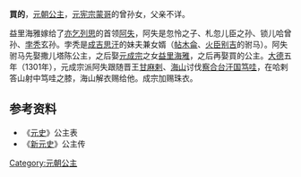 {{東亞女性歷史人物
| 名稱=買的
| 身份=[[元朝|元朝]]公主
| 畫像=
| 說明=
| 姓名=買的
| 封爵=[[公主|公主]]
| 位號=
| 封號=昌国大长公主
| 出生年=
| 逝世年=
| 諡號=
| 夫=[[阿失|阿失]]
| 夫之父=忽怜
|}}
'''買的'''，[[元朝|元朝]][[公主|公主]]，[[元宪宗|元宪宗]][[蒙哥|蒙哥]]的曾孙女，父亲不详。

益里海雅嫁给了[[亦乞列思|亦乞列思]]的首领[[阿失|阿失]]，阿失是忽怜之子、札忽儿臣之孙、锁儿哈曾孙、[[孛秃|孛秃]]玄孙。孛秃是[[成吉思汗|成吉思汗]]的妹夫兼女婿（[[帖木侖|帖木侖]]、[[火臣别吉|火臣别吉]]的驸马）。阿失驸马先娶撒儿塔陈公主，之后娶[[元成宗|元成宗]]之女[[益里海雅|益里海雅]]，之后再娶買的公主。[[大德_(元朝)|大德]]五年（1301年），元成宗派阿失跟随晋王[[甘麻剌|甘麻剌]]、[[元武宗|海山]]讨伐[[察合台汗国|察合台汗国]][[笃哇|笃哇]]，在哈剌答山射中笃哇之膝，海山解衣赐给他。成宗加赐珠衣。
==参考资料==
*《[[元史|元史]]》公主表
*《[[新元史|新元史]]》公主传

{{元朝人物小作品}}
[[Category:元朝公主|Category:元朝公主]]